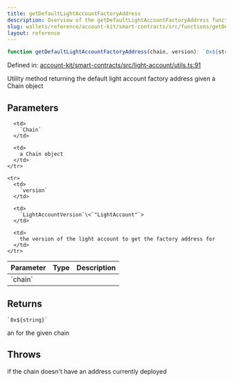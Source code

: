 ```yaml
---
title: getDefaultLightAccountFactoryAddress
description: Overview of the getDefaultLightAccountFactoryAddress function
slug: wallets/reference/account-kit/smart-contracts/src/functions/getDefaultLightAccountFactoryAddress
layout: reference
---
```


```ts
function getDefaultLightAccountFactoryAddress(chain, version): `0x${string}`;
```

Defined in: [account-kit/smart-contracts/src/light-account/utils.ts:91](https://github.com/alchemyplatform/aa-sdk/blob/e3c1a23e6e03f44bf2db3afddb97a91b175cba58/account-kit/smart-contracts/src/light-account/utils.ts#L91)

Utility method returning the default light account factory address given a Chain object

## Parameters

<table>
  <thead>
    <tr>
      <th align="left">Parameter</th>
      <th align="left">Type</th>
      <th align="left">Description</th>
    </tr>
  </thead>

  <tbody>
    <tr>
      <td>
        `chain`
      </td>

      <td>
        `Chain`
      </td>

      <td>
        a Chain object
      </td>
    </tr>

    <tr>
      <td>
        `version`
      </td>

      <td>
        `LightAccountVersion`\<`"LightAccount"`>
      </td>

      <td>
        the version of the light account to get the factory address for
      </td>
    </tr>

  </tbody>
</table>

## Returns

`` `0x${string}` ``

an for the given chain

## Throws

if the chain doesn't have an address currently deployed
